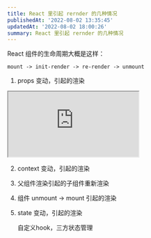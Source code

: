 ```yaml
---
title: React 里引起 rernder 的几种情况
publishedAt: '2022-08-02 13:35:45'
updatedAt: '2022-08-02 18:00:26'
summary: React 里引起 rernder 的几种情况
---
```


React 组件的生命周期大概是这样：

`mount -> init-render -> re-render -> unmount`

1. props 变动，引起的渲染

<iframe src="https://stackblitz.com/edit/rerender-in-react?devToolsHeight=33&embed=1&file=child.tsx"></iframe>

2. context 变动，引起的渲染

3. 父组件渲染引起的子组件重新渲染

4. 组件 unmount -> mount 引起的渲染

5. state 变动，引起的渲染

   自定义hook，三方状态管理
